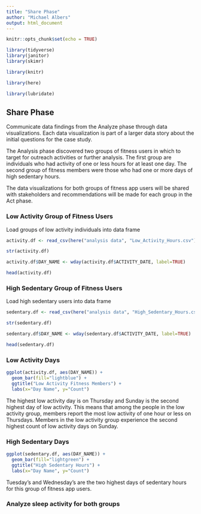 ```yaml
---
title: "Share Phase"
author: "Michael Albers"
output: html_document
---
```


```r
knitr::opts_chunk$set(echo = TRUE)
```

```r
library(tidyverse)
library(janitor)
library(skimr)
```

```r
library(knitr)
```

```r
library(here)
```

```r
library(lubridate)
```


## Share Phase

Communicate data findings from the Analyze phase through data visualizations.  Each data visualization is part of a larger data story about the initial questions for the case study.

The Analysis phase discovered two groups of fitness users in which to target for outreach activities or further analysis. The first group are individuals who had activity of one or less hours for at least one day.  The second group of fitness members were those who had one or more days of high sedentary hours.

The data visualizations for both groups of fitness app users will be shared with stakeholders and recommendations will be made for each group in the Act phase.

### Low Activity Group of Fitness Users

Load groups of low activity individuals into data frame

```r
activity.df <- read_csv(here("analysis data", "Low_Activity_Hours.csv"))
```

```r
str(activity.df)
```


```r
activity.df$DAY_NAME <- wday(activity.df$ACTIVITY_DATE, label=TRUE)
```

```r
head(activity.df)
```

### High Sedentary Group of Fitness Users

Load high sedentary users into data frame

```r
sedentary.df <- read_csv(here("analysis data", "High_Sedentary_Hours.csv"))
```

```r
str(sedentary.df)
```

```r
sedentary.df$DAY_NAME <- wday(sedentary.df$ACTIVITY_DATE, label=TRUE)
```

```r
head(sedentary.df)
```


### Low Activity Days

```r
ggplot(activity.df, aes(DAY_NAME)) +
  geom_bar(fill="lightblue") +
  ggtitle("Low Activity Fitness Members") +
  labs(x="Day Name", y="Count")
```

The highest low activity day is on Thursday and Sunday is the second highest day of low activity. This means that among the people in the low activity group, members report the most low activity of one hour or less on Thursdays. Members in the low activity group experience the second highest count of low activity days on Sunday. 


### High Sedentary Days

```r
ggplot(sedentary.df, aes(DAY_NAME)) +
  geom_bar(fill="lightgreen") +
  ggtitle("High Sedentary Hours") +
  labs(x="Day Name", y="Count")
```
Tuesday's and Wednesday's are the two highest days of sedentary hours for this group of fitness app users.

### Analyze sleep activity for both groups

```r

```

```r

```
